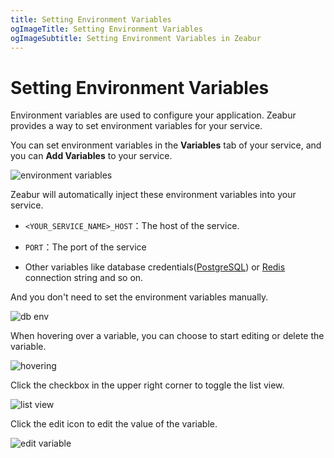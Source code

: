 ```yaml
---
title: Setting Environment Variables
ogImageTitle: Setting Environment Variables
ogImageSubtitle: Setting Environment Variables in Zeabur
---
```


# Setting Environment Variables

Environment variables are used to configure your application.
Zeabur provides a way to set environment variables for your service.

You can set environment variables in the **Variables** tab of your service, and you can **Add Variables** to your service.

![environment variables](/environment/add-variables.en-US.png)

Zeabur will automatically inject these environment variables into your service.

- `<YOUR_SERVICE_NAME>_HOST`：The host of the service.

- `PORT`：The port of the service

- Other variables like database credentials([PostgreSQL](/databases/postgresql)) or [Redis](/databases/redis) connection string and so on.

And you don't need to set the environment variables manually.

![db env](/environment/db-env.en-US.png)

When hovering over a variable, you can choose to start editing or delete the variable.

![hovering](/environment/var-hover.png)

Click the checkbox in the upper right corner to toggle the list view.

![list view](/environment/var-list-view.png)

Click the edit icon to edit the value of the variable.

![edit variable](/environment/var-edit.png)
